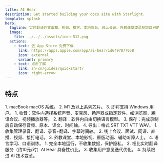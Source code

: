 ```yaml
---
title: AI Hear
description: Get started building your docs site with Starlight.
template: splash
hero:
  tagline: 实时翻译外文直播、视频、播客、本地影音、线上会议、外教课堂或录制您自己的声音。可导出原文、译文、时间轴和音频。
  image:
    file: ../../../assets/icon-512.png
  actions:
    - text: 去 App Store 免费下载
      link: https://apps.apple.com/app/ai-hear/id6497877058
      icon: external
      variant: primary
    - text: 点击了解
      link: zh-cn/guides/quickstart/
      icon: right-arrow
---
```



## 特点

<CardGrid stagger>
	<Card title="硬件要求" icon="pencil" style="width: 20px; height: 10px;">
	1. macBook macOS 系统。
	2. M1 及以上系列芯片。
	3. 即将支持 Windows 用户。
</Card>
	<Card title="主要功能" icon="add-document">
	1. 收音：软件内选择系统声音、麦克风、扬声器或指定软件，如浏览器、腾讯会议、视频播放器等。
	2. 翻译：软件内自由切换语言模型。
	3. 保存：完成录制后自动保存音频、原本、译文、时间轴。
	4. 导出：格式 SRT TXT VTT WAV。
	</Card>
	<Card title="使用场景" icon="setting">
	1. 收集管理录音、翻译、录音+翻译、字幕时间轴。
    2. 线上会议、面试、网课、直播、视频、接打电话。
	3. 外教课堂、本地影视、原版动画、辅助听障人士。
	4. 语言学习、口语训练。
	</Card>
	<Card title="为何选择 AI Hear" icon="open-book">
	1. 完全本地运行，不收集数据，保护隐私。
	2. 相比实时翻译服务（约10元/时）AI Hear 具备性价比。
	3. 收集用户意见迭代优化。
	4. 持续跟进 AI 技术变革。
	</Card>
</CardGrid>

<div data-tf-live="01J01G7CPWNZVNJF33A6WN151Z"></div><script src="//embed.typeform.com/next/embed.js"></script>